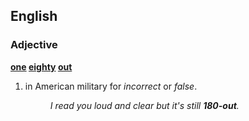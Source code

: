 ==English==

===Adjective===
'''[[one]] [[eighty]] [[out]]'''

# {{context|slang}} in American military for ''incorrect'' or ''false''.
#:''I read you loud and clear but it's still '''180-out'''.''